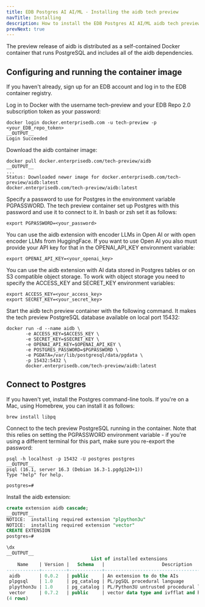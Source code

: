 ```yaml
---
title: EDB Postgres AI AI/ML - Installing the aidb tech preview
navTitle: Installing
description: How to install the EDB Postgres AI AI/ML aidb tech preview and run the container image.
prevNext: true
---
```


The preview release of aidb is distributed as a self-contained Docker container that runs PostgreSQL and includes all of the aidb dependencies.

## Configuring and running the container image

If you haven't already, sign up for an EDB account and log in to the EDB container registry.

Log in to Docker with the username tech-preview and your EDB Repo 2.0 subscription token as your password:

```shell
docker login docker.enterprisedb.com -u tech-preview -p <your_EDB_repo_token>
__OUTPUT__
Login Succeeded
```

Download the aidb container image:

```shell
docker pull docker.enterprisedb.com/tech-preview/aidb
__OUTPUT__
...
Status: Downloaded newer image for docker.enterprisedb.com/tech-preview/aidb:latest
docker.enterprisedb.com/tech-preview/aidb:latest
```

Specify a password to use for Postgres in the environment variable PGPASSWORD. The tech preview container set up Postgres with this password and use it to connect to it. In bash or zsh set it as follows:

```shell
export PGPASSWORD=<your_password>
```

You can use the aidb extension with encoder LLMs in Open AI or with open encoder LLMs from HuggingFace. If you want to use Open AI you also must provide your API key for that in the OPENAI_API_KEY environment variable:

```shell
export OPENAI_API_KEY=<your_openai_key>
```

You can use the aidb extension with AI data stored in Postgres tables or on S3 compatible object storage. To work with object storage you need to specify the ACCESS_KEY and SECRET_KEY environment variables:

```shell
export ACCESS_KEY=<your_access_key>
export SECRET_KEY=<your_secret_key>
```

Start the aidb tech preview container with the following command. It makes the tech preview PostgreSQL database available on local port 15432:

```shell
docker run -d --name aidb \
       -e ACCESS_KEY=$ACCESS_KEY \
       -e SECRET_KEY=$SECRET_KEY \
       -e OPENAI_API_KEY=$OPENAI_API_KEY \
       -e POSTGRES_PASSWORD=$PGPASSWORD \
       -e PGDATA=/var/lib/postgresql/data/pgdata \
       -p 15432:5432 \
       docker.enterprisedb.com/tech-preview/aidb:latest
```


## Connect to Postgres

If you haven't yet, install the Postgres command-line tools. If you're on a Mac, using Homebrew, you can install it as follows:

```shell
brew install libpq
```

Connect to the tech preview PostgreSQL running in the container. Note that this relies on setting the PGPASSWORD environment variable - if you're using a different terminal for this part, make sure you re-export the password:

```shell
psql -h localhost -p 15432 -U postgres postgres
__OUTPUT__
psql (16.1, server 16.3 (Debian 16.3-1.pgdg120+1))
Type "help" for help.

postgres=#
```


Install the aidb extension:

```sql
create extension aidb cascade;
__OUTPUT__
NOTICE:  installing required extension "plpython3u"
NOTICE:  installing required extension "vector"
CREATE EXTENSION
postgres=# 
```

```sql
\dx
__OUTPUT__
                               List of installed extensions
    Name    | Version |   Schema   |                     Description
------------+---------+------------+------------------------------------------------------
 aidb       | 0.0.2   | public     | An extension to do the AIs
 plpgsql    | 1.0     | pg_catalog | PL/pgSQL procedural language
 plpython3u | 1.0     | pg_catalog | PL/Python3U untrusted procedural language
 vector     | 0.7.2   | public     | vector data type and ivfflat and hnsw access methods
(4 rows)
```
